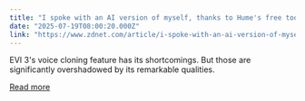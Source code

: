 ```yaml
---
title: "I spoke with an AI version of myself, thanks to Hume's free tool - how to try it"
date: "2025-07-19T08:00:20.000Z"
link: "https://www.zdnet.com/article/i-spoke-with-an-ai-version-of-myself-thanks-to-humes-free-tool-how-to-try-it/"
---
```


EVI 3's voice cloning feature has its shortcomings. But those are significantly overshadowed by its remarkable qualities.

[Read more](https://www.zdnet.com/article/i-spoke-with-an-ai-version-of-myself-thanks-to-humes-free-tool-how-to-try-it/)
